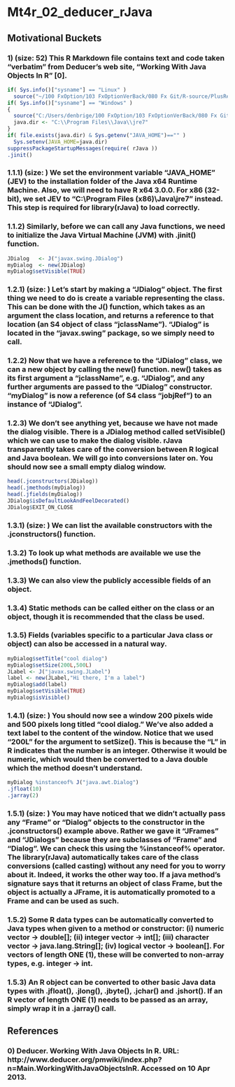 Mt4r_02_deducer_rJava
==================================================================================================================================
## Motivational Buckets
### 1) (size: 52) This R Markdown file contains text and code taken "verbatim" from Deducer's web site, "Working With Java Objects In R" [0]. 

```r
if( Sys.info()["sysname"] == "Linux" )
  source("~/100 FxOption/103 FxOptionVerBack/080 Fx Git/R-source/PlusReg.R", echo=FALSE)
if( Sys.info()["sysname"] == "Windows" )
{
  source("C:/Users/denbrige/100 FxOption/103 FxOptionVerBack/080 Fx Git/R-source/PlusReg.R", echo=FALSE)
  java.dir <- "C:\\Program Files\\Java\\jre7"
}
if( file.exists(java.dir) & Sys.getenv("JAVA_HOME")=="" )
  Sys.setenv(JAVA_HOME=java.dir)
suppressPackageStartupMessages(require( rJava ))
.jinit()
```
### 1.1.1) (size: ) We set the environment variable "JAVA_HOME" (JEV) to the installation folder of the Java x64 Runtime Machine. Also, we will need to have R x64 3.0.0. For x86 (32-bit), we set JEV to "C:\\Program Files (x86)\\Java\\jre7" instead. This step is required for library(rJava) to load correctly.
### 1.1.2) Similarly, before we can call any Java functions, we need to initialize the Java Virtual Machine (JVM) with .jinit() function.

```r
JDialog   <- J("javax.swing.JDialog")
myDialog  <- new(JDialog)
myDialog$setVisible(TRUE)
```
### 1.2.1) (size: ) Let's start by making a "JDialog" object. The first thing we need to do is create a variable representing the class. This can be done with the J() function, which takes as an argument the class location, and returns a reference to that location (an S4 object of class "jclassName"). "JDialog" is located in the "javax.swing" package, so we simply need to call. 
### 1.2.2) Now that we have a reference to the "JDialog" class, we can a new object by calling the new() function. new() takes as its first argument a "jclassName", e.g. "JDialog", and any further arguments are passed to the "JDialog" constructor. "myDialog" is now a reference (of S4 class "jobjRef") to an instance of "JDialog".
### 1.2.3) We don't see anything yet, because we have not made the dialog visible. There is a JDialog method called setVisible() which we can use to make the dialog visible. rJava transparently takes care of the conversion between R logical and Java boolean. We will go into conversions later on. You should now see a small empty dialog window. 

```r
head(.jconstructors(JDialog))
head(.jmethods(myDialog))
head(.jfields(myDialog))
JDialog$isDefaultLookAndFeelDecorated()
JDialog$EXIT_ON_CLOSE
```
### 1.3.1) (size: ) We can list the available constructors with the .jconstructors() function.
### 1.3.2) To look up what methods are available we use the .jmethods() function.
### 1.3.3) We can also view the publicly accessible fields of an object. 
### 1.3.4) Static methods can be called either on the class or an object, though it is recommended that the class be used. 
### 1.3.5) Fields (variables specific to a particular Java class or object) can also be accessed in a natural way. 

```r
myDialog$setTitle("cool dialog")
myDialog$setSize(200L,500L)
JLabel <- J("javax.swing.JLabel")
label <- new(JLabel,"Hi there, I'm a label")
myDialog$add(label)
myDialog$setVisible(TRUE)
myDialog$isVisible()
```
### 1.4.1) (size: ) You should now see a window 200 pixels wide and 500 pixels long titled "cool dialog." We've also added a text label to the content of the window. Notice that we used "200L" for the argument to setSize(). This is because the "L" in R indicates that the number is an integer. Otherwise it would be numeric, which would then be converted to a Java double which the method doesn't understand. 

```r
myDialog %instanceof% J("java.awt.Dialog")
.jfloat(10)
.jarray(2)
```
### 1.5.1) (size: ) You may have noticed that we didn't actually pass any "Frame" or "Dialog" objects to the constructor in the .jconstructors() example above. Rather we gave it "JFrames" and "JDialogs" because they are subclasses of "Frame" and "Dialog". We can check this using the %instanceof% operator. The library(rJava) automatically takes care of the class conversions (called casting) without any need for you to worry about it. Indeed, it works the other way too. If a java method's signature says that it returns an object of class Frame, but the object is actually a JFrame, it is automatically promoted to a Frame and can be used as such. 
### 1.5.2) Some R data types can be automatically converted to Java types when given to a method or constructor: (i) numeric vector -> double[]; (ii) integer vector -> int[]; (iii) character vector -> java.lang.String[]; (iv) logical vector -> boolean[]. For vectors of length ONE (1), these will be converted to non-array types, e.g. integer -> int.
### 1.5.3) An R object can be converted to other basic Java data types with .jfloat(), .jlong(), .jbyte(), .jchar() and .jshort(). If an R vector of length ONE (1) needs to be passed as an array, simply wrap it in a .jarray() call. 

## References
### 0) Deducer. Working With Java Objects In R. URL: http://www.deducer.org/pmwiki/index.php?n=Main.WorkingWithJavaObjectsInR. Accessed on 10 Apr 2013.
